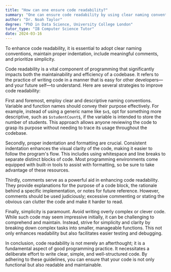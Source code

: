 ```yaml
---
title: "How can one ensure code readability?"
summary: "One can ensure code readability by using clear naming conventions, proper indentation, comments, and maintaining simplicity."
author: "Dr. Noah Taylor"
degree: "PhD in Data Science, University College London"
tutor_type: "IB Computer Science Tutor"
date: 2024-03-16
---
```


To enhance code readability, it is essential to adopt clear naming conventions, maintain proper indentation, include meaningful comments, and prioritize simplicity.

Code readability is a vital component of programming that significantly impacts both the maintainability and efficiency of a codebase. It refers to the practice of writing code in a manner that is easy for other developers—and your future self—to understand. Here are several strategies to improve code readability:

First and foremost, employ clear and descriptive naming conventions. Variable and function names should convey their purpose effectively. For example, instead of using a generic name like `$x$`, opt for something more descriptive, such as `$studentCount$`, if the variable is intended to store the number of students. This approach allows anyone reviewing the code to grasp its purpose without needing to trace its usage throughout the codebase.

Secondly, proper indentation and formatting are crucial. Consistent indentation enhances the visual clarity of the code, making it easier to follow the program's flow. This includes using whitespace and line breaks to separate distinct blocks of code. Most programming environments come equipped with built-in tools to assist with formatting, so be sure to take advantage of these resources.

Thirdly, comments serve as a powerful aid in enhancing code readability. They provide explanations for the purpose of a code block, the rationale behind a specific implementation, or notes for future reference. However, comments should be used judiciously; excessive commenting or stating the obvious can clutter the code and make it harder to read.

Finally, simplicity is paramount. Avoid writing overly complex or clever code. While such code may seem impressive initially, it can be challenging to comprehend and maintain. Instead, strive for simplicity and clarity by breaking down complex tasks into smaller, manageable functions. This not only enhances readability but also facilitates easier testing and debugging.

In conclusion, code readability is not merely an afterthought; it is a fundamental aspect of good programming practice. It necessitates a deliberate effort to write clear, simple, and well-structured code. By adhering to these guidelines, you can ensure that your code is not only functional but also readable and maintainable.
    